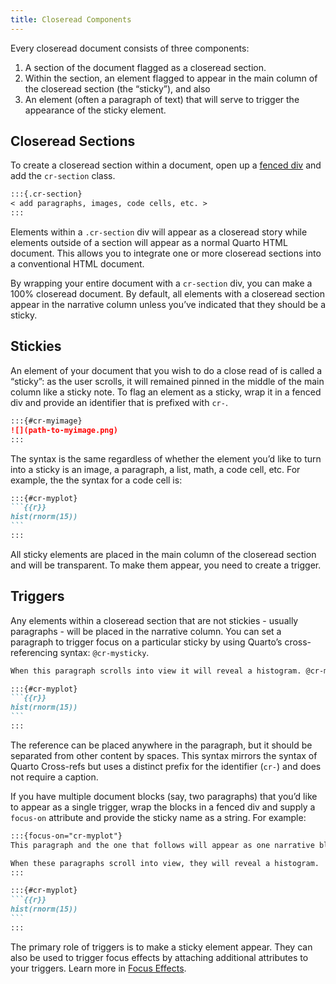```yaml
---
title: Closeread Components
---
```


Every closeread document consists of three components:

1. A section of the document flagged as a closeread section.
2. Within the section, an element flagged to appear in the main column of the closeread section (the "sticky"), and also
3. An element (often a paragraph of text) that will serve to trigger the appearance of the sticky element.

## Closeread Sections

To create a closeread section within a document, open up a [fenced div](https://quarto.org/docs/authoring/markdown-basics.html#sec-divs-and-spans) and add the `cr-section` class.

```markdown
:::{.cr-section}
< add paragraphs, images, code cells, etc. >
:::
```

Elements within a `.cr-section` div will appear as a closeread story while elements outside of a section will appear as a normal Quarto HTML document. This allows you to integrate one or more closeread sections into a conventional HTML document.

By wrapping your entire document with a `cr-section` div, you can make a 100% closeread document. By default, all elements with a closeread section appear in the narrative column unless you've indicated that they should be a sticky.

## Stickies

An element of your document that you wish to do a close read of is called a "sticky": as the user scrolls, it will remained pinned in the middle of the main column like a sticky note. To flag an element as a sticky, wrap it in a fenced div and provide an identifier that is prefixed with `cr-`.

```markdown
:::{#cr-myimage}
![](path-to-myimage.png)
:::
```

The syntax is the same regardless of whether the element you'd like to turn into a sticky is an image, a paragraph, a list, math, a code cell, etc. For example, the the syntax for a code cell is:

````markdown
:::{#cr-myplot}
```{{r}}
hist(rnorm(15))
```
:::
````
All sticky elements are placed in the main column of the closeread section and will be transparent. To make them appear, you need to create a trigger.

## Triggers

Any elements within a closeread section that are not stickies - usually paragraphs - will be placed in the narrative column. You can set a paragraph to trigger focus on a particular sticky by using Quarto's cross-referencing syntax: `@cr-mysticky`.

````markdown
When this paragraph scrolls into view it will reveal a histogram. @cr-myplot

:::{#cr-myplot}
```{{r}}
hist(rnorm(15))
```
:::
````

The reference can be placed anywhere in the paragraph, but it should be separated from other content by spaces. This syntax mirrors the syntax of Quarto Cross-refs but uses a distinct prefix for the identifier (`cr-`) and does not require a caption.

If you have multiple document blocks (say, two paragraphs) that you'd like to appear as a single trigger, wrap the blocks in a fenced div and supply a `focus-on` attribute and provide the sticky name as a string. For example:

````markdown
:::{focus-on="cr-myplot"}
This paragraph and the one that follows will appear as one narrative block

When these paragraphs scroll into view, they will reveal a histogram.
:::

:::{#cr-myplot}
```{{r}}
hist(rnorm(15))
```
:::
````

The primary role of triggers is to make a sticky element appear. They can also be used to trigger focus effects by attaching additional attributes to your triggers. Learn more in [Focus Effects](focus-effects.qmd).



